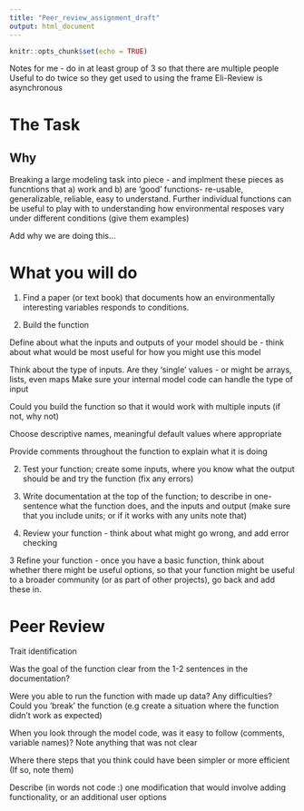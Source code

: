 ```yaml
---
title: "Peer_review_assignment_draft"
output: html_document
---
```


```r
knitr::opts_chunk$set(echo = TRUE)
```
Notes for me - do in at least group of 3 so that there are multiple people
Useful to do twice so they get used to using the frame
Eli-Review is asynchronous



# The Task

## Why
Breaking a large modeling task into piece  - and implment these pieces as funcntions that a) work and b) are 'good' functions-  re-usable, generalizable, reliable, easy to understand.  Further individual functions can be useful to play with to understanding how environmental resposes vary under different conditions (give them examples)

Add why we are doing this...

# What you will do
1. Find a paper (or text book) that documents how an environmentally interesting variables responds to conditions.   

2. Build the function

Define about what the inputs and outputs of your model should be - think about what would be most useful for how you might use this model

Think about the type of inputs. Are they 'single' values - or might be arrays, lists, even maps
Make sure your internal model code can handle the type of input

Could you build the function so that it would work with multiple inputs (if not, why not)

Choose descriptive names, meaningful default values where appropriate

Provide comments throughout the function to explain what it is doing

2. Test your function; create some inputs, where you know what the output should be and try the function (fix any errors)

3. Write documentation at the top of the function; to describe in one-sentence what the function does, and the inputs and output (make sure that you include units; or if it works with any units note that)

2. Review your function - think about what might go wrong, and add error checking

3  Refine your function - once you have a basic function, think about whether there might be useful options, so that your function might be useful to a broader community (or as part of other projects), go back and add these in.

# Peer Review

Trait identification

Was the goal of the function clear from the 1-2 sentences in the documentation?

Were you able to run the function with made up data? Any difficulties? Could you 'break' the function (e.g create a situation where the function didn't work as expected)

When you look through the model code, was it easy to follow (comments, variable names)? Note anything that was not clear

Where there steps that you think could have been simpler or more efficient (If so, note them)

Describe (in words not code :) one modification that would involve adding functionality, or an additional user options







